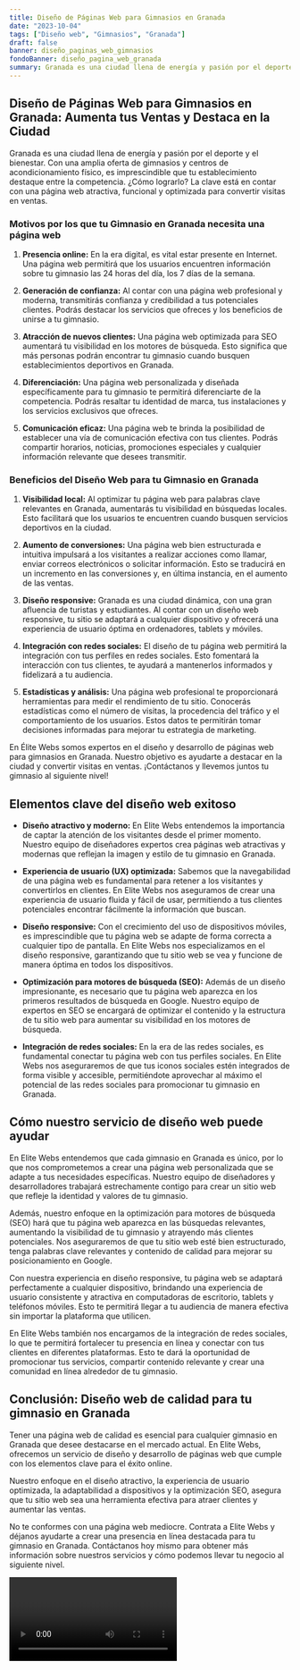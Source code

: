 ```yaml
---
title: Diseño de Páginas Web para Gimnasios en Granada
date: "2023-10-04"
tags: ["Diseño web", "Gimnasios", "Granada"]
draft: false
banner: diseño_paginas_web_gimnasios
fondoBanner: diseño_pagina_web_granada
summary: Granada es una ciudad llena de energía y pasión por el deporte y el bienestar. Con una amplia oferta de gimnasios y centros de acondicionamiento físico, es imprescindible que tu establecimiento destaque entre la competencia. ¿Cómo lograrlo? La clave está en contar con una página web atractiva, funcional y optimizada para convertir visitas en ventas.
---
```



## **Diseño de Páginas Web para Gimnasios en Granada: Aumenta tus Ventas y Destaca en la Ciudad**

Granada es una ciudad llena de energía y pasión por el deporte y el bienestar. Con una amplia oferta de gimnasios y centros de acondicionamiento físico, es imprescindible que tu establecimiento destaque entre la competencia. ¿Cómo lograrlo? La clave está en contar con una página web atractiva, funcional y optimizada para convertir visitas en ventas.

### **Motivos por los que tu Gimnasio en Granada necesita una página web**

1. **Presencia online:** En la era digital, es vital estar presente en Internet. Una página web permitirá que los usuarios encuentren información sobre tu gimnasio las 24 horas del día, los 7 días de la semana.

2. **Generación de confianza:** Al contar con una página web profesional y moderna, transmitirás confianza y credibilidad a tus potenciales clientes. Podrás destacar los servicios que ofreces y los beneficios de unirse a tu gimnasio.

3. **Atracción de nuevos clientes:** Una página web optimizada para SEO aumentará tu visibilidad en los motores de búsqueda. Esto significa que más personas podrán encontrar tu gimnasio cuando busquen establecimientos deportivos en Granada.

4. **Diferenciación:** Una página web personalizada y diseñada específicamente para tu gimnasio te permitirá diferenciarte de la competencia. Podrás resaltar tu identidad de marca, tus instalaciones y los servicios exclusivos que ofreces.

5. **Comunicación eficaz:** Una página web te brinda la posibilidad de establecer una vía de comunicación efectiva con tus clientes. Podrás compartir horarios, noticias, promociones especiales y cualquier información relevante que desees transmitir.

### **Beneficios del Diseño Web para tu Gimnasio en Granada**

1. **Visibilidad local:** Al optimizar tu página web para palabras clave relevantes en Granada, aumentarás tu visibilidad en búsquedas locales. Esto facilitará que los usuarios te encuentren cuando busquen servicios deportivos en la ciudad.

2. **Aumento de conversiones:** Una página web bien estructurada e intuitiva impulsará a los visitantes a realizar acciones como llamar, enviar correos electrónicos o solicitar información. Esto se traducirá en un incremento en las conversiones y, en última instancia, en el aumento de las ventas.

3. **Diseño responsive:** Granada es una ciudad dinámica, con una gran afluencia de turistas y estudiantes. Al contar con un diseño web responsive, tu sitio se adaptará a cualquier dispositivo y ofrecerá una experiencia de usuario óptima en ordenadores, tablets y móviles.

4. **Integración con redes sociales:** El diseño de tu página web permitirá la integración con tus perfiles en redes sociales. Esto fomentará la interacción con tus clientes, te ayudará a mantenerlos informados y fidelizará a tu audiencia.

5. **Estadísticas y análisis:** Una página web profesional te proporcionará herramientas para medir el rendimiento de tu sitio. Conocerás estadísticas como el número de visitas, la procedencia del tráfico y el comportamiento de los usuarios. Estos datos te permitirán tomar decisiones informadas para mejorar tu estrategia de marketing.

En Élite Webs somos expertos en el diseño y desarrollo de páginas web para gimnasios en Granada. Nuestro objetivo es ayudarte a destacar en la ciudad y convertir visitas en ventas. ¡Contáctanos y llevemos juntos tu gimnasio al siguiente nivel!

<GifSeo />

<Cta />

## Elementos clave del diseño web exitoso

- **Diseño atractivo y moderno:** En Elite Webs entendemos la importancia de captar la atención de los visitantes desde el primer momento. Nuestro equipo de diseñadores expertos crea páginas web atractivas y modernas que reflejan la imagen y estilo de tu gimnasio en Granada.

- **Experiencia de usuario (UX) optimizada:** Sabemos que la navegabilidad de una página web es fundamental para retener a los visitantes y convertirlos en clientes. En Elite Webs nos aseguramos de crear una experiencia de usuario fluida y fácil de usar, permitiendo a tus clientes potenciales encontrar fácilmente la información que buscan.

- **Diseño responsive:** Con el crecimiento del uso de dispositivos móviles, es imprescindible que tu página web se adapte de forma correcta a cualquier tipo de pantalla. En Elite Webs nos especializamos en el diseño responsive, garantizando que tu sitio web se vea y funcione de manera óptima en todos los dispositivos.

- **Optimización para motores de búsqueda (SEO):** Además de un diseño impresionante, es necesario que tu página web aparezca en los primeros resultados de búsqueda en Google. Nuestro equipo de expertos en SEO se encargará de optimizar el contenido y la estructura de tu sitio web para aumentar su visibilidad en los motores de búsqueda.

- **Integración de redes sociales:** En la era de las redes sociales, es fundamental conectar tu página web con tus perfiles sociales. En Elite Webs nos aseguraremos de que tus iconos sociales estén integrados de forma visible y accesible, permitiéndote aprovechar al máximo el potencial de las redes sociales para promocionar tu gimnasio en Granada.

## Cómo nuestro servicio de diseño web puede ayudar

En Elite Webs entendemos que cada gimnasio en Granada es único, por lo que nos comprometemos a crear una página web personalizada que se adapte a tus necesidades específicas. Nuestro equipo de diseñadores y desarrolladores trabajará estrechamente contigo para crear un sitio web que refleje la identidad y valores de tu gimnasio.

Además, nuestro enfoque en la optimización para motores de búsqueda (SEO) hará que tu página web aparezca en las búsquedas relevantes, aumentando la visibilidad de tu gimnasio y atrayendo más clientes potenciales. Nos aseguraremos de que tu sitio web esté bien estructurado, tenga palabras clave relevantes y contenido de calidad para mejorar su posicionamiento en Google.

Con nuestra experiencia en diseño responsive, tu página web se adaptará perfectamente a cualquier dispositivo, brindando una experiencia de usuario consistente y atractiva en computadoras de escritorio, tablets y teléfonos móviles. Esto te permitirá llegar a tu audiencia de manera efectiva sin importar la plataforma que utilicen.

En Elite Webs también nos encargamos de la integración de redes sociales, lo que te permitirá fortalecer tu presencia en línea y conectar con tus clientes en diferentes plataformas. Esto te dará la oportunidad de promocionar tus servicios, compartir contenido relevante y crear una comunidad en línea alrededor de tu gimnasio.

## Conclusión: Diseño web de calidad para tu gimnasio en Granada

Tener una página web de calidad es esencial para cualquier gimnasio en Granada que desee destacarse en el mercado actual. En Elite Webs, ofrecemos un servicio de diseño y desarrollo de páginas web que cumple con los elementos clave para el éxito online.

Nuestro enfoque en el diseño atractivo, la experiencia de usuario optimizada, la adaptabilidad a dispositivos y la optimización SEO, asegura que tu sitio web sea una herramienta efectiva para atraer clientes y aumentar las ventas.

No te conformes con una página web mediocre. Contrata a Elite Webs y déjanos ayudarte a crear una presencia en línea destacada para tu gimnasio en Granada. Contáctanos hoy mismo para obtener más información sobre nuestros servicios y cómo podemos llevar tu negocio al siguiente nivel.

<Video />

<CtaBot job="Gimnasios" city="Granada" />

<Gmaps query="Granada+españa+maps" />
